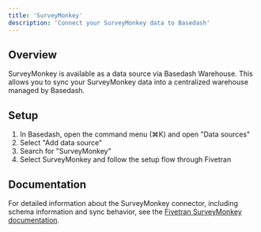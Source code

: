 ```yaml
---
title: 'SurveyMonkey'
description: 'Connect your SurveyMonkey data to Basedash'
---
```


## Overview

SurveyMonkey is available as a data source via Basedash Warehouse. This allows you to sync your SurveyMonkey data into a centralized warehouse managed by Basedash.

## Setup

1. In Basedash, open the command menu (⌘K) and open "Data sources"
2. Select "Add data source"
3. Search for "SurveyMonkey"
4. Select SurveyMonkey and follow the setup flow through Fivetran

## Documentation

For detailed information about the SurveyMonkey connector, including schema information and sync behavior, see the [Fivetran SurveyMonkey documentation](https://fivetran.com/docs/connectors/applications/surveymonkey).

